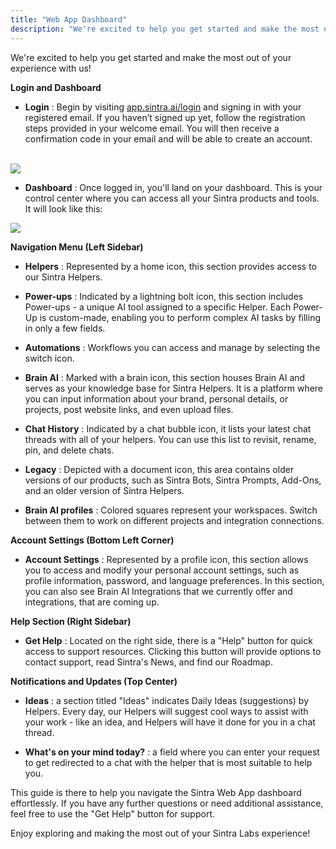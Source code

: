 ```yaml
---
title: "Web App Dashboard"
description: "We're excited to help you get started and make the most out of your experience with us!"
---
```


We're excited to help you get started and make the most out of your experience with us!

**Login and Dashboard**

  * **Login** : Begin by visiting [app.sintra.ai/login](https://app.sintra.ai/login) and signing in with your registered email. If you haven’t signed up yet, follow the registration steps provided in your welcome email. You will then receive a confirmation code in your email and will be able to create an account.  
​

![](https://downloads.intercomcdn.com/i/o/s36tbegb/1324508265/ac65d7d46dd65f92bb340a5d54ce/image.png?expires=1754573400&signature=7a9db13dbe52b582bd87930ac2e79ff50c47092d0af7f13f85b89501499fd225&req=dSMlEsx%2BlYNZXPMW1HO4zS7lm%2F9qLgGnT6lpW0aXplkJuz6wBiXiKn%2BA3uF3%0AI6l8%0A)

  * **Dashboard** : Once logged in, you'll land on your dashboard. This is your control center where you can access all your Sintra products and tools. It will look like this:




![](https://downloads.intercomcdn.com/i/o/s36tbegb/1324505081/75fe63eaa13816d3c7cc132a7896/image.png?expires=1754573400&signature=a96b2fc04f8d39cf53bc765516fecd6c7716670b3b1eadd55b68e2b837c0d89d&req=dSMlEsx%2BmIFXWPMW1HO4zQIrXweeTI58VpN0bG6YshTXJ5N0vaGRfZIdGMpY%0AwNnr%0A)

**Navigation Menu (Left Sidebar)**

  * **Helpers** : Represented by a home icon, this section provides access to our Sintra Helpers.

  * **Power-ups** : Indicated by a lightning bolt icon, this section includes Power-ups - a unique AI tool assigned to a specific Helper. Each Power-Up is custom-made, enabling you to perform complex AI tasks by filling in only a few fields.

  * **Automations** : Workflows you can access and manage by selecting the switch icon.

  * **Brain AI** : Marked with a brain icon, this section houses Brain AI and serves as your knowledge base for Sintra Helpers. It is a platform where you can input information about your brand, personal details, or projects, post website links, and even upload files.

  * **Chat History** : Indicated by a chat bubble icon, it lists your latest chat threads with all of your helpers. You can use this list to revisit, rename, pin, and delete chats.

  * **Legacy** : Depicted with a document icon, this area contains older versions of our products, such as Sintra Bots, Sintra Prompts, Add-Ons, and an older version of Sintra Helpers.

  * **Brain AI profiles** : Colored squares represent your workspaces. Switch between them to work on different projects and integration connections.




**Account Settings (Bottom Left Corner)**

  * **Account Settings** : Represented by a profile icon, this section allows you to access and modify your personal account settings, such as profile information, password, and language preferences. In this section, you can also see Brain AI Integrations that we currently offer and integrations, that are coming up.




**Help Section (Right Sidebar)**

  * **Get Help** : Located on the right side, there is a "Help" button for quick access to support resources. Clicking this button will provide options to contact support, read Sintra's News, and find our Roadmap.




**Notifications and Updates (Top Center)**

  * **Ideas** : a section titled "Ideas" indicates Daily Ideas (suggestions) by Helpers. Every day, our Helpers will suggest cool ways to assist with your work - like an idea, and Helpers will have it done for you in a chat thread.

  * **What's on your mind today?** : a field where you can enter your request to get redirected to a chat with the helper that is most suitable to help you.




This guide is there to help you navigate the Sintra Web App dashboard effortlessly. If you have any further questions or need additional assistance, feel free to use the "Get Help" button for support. 

Enjoy exploring and making the most out of your Sintra Labs experience!